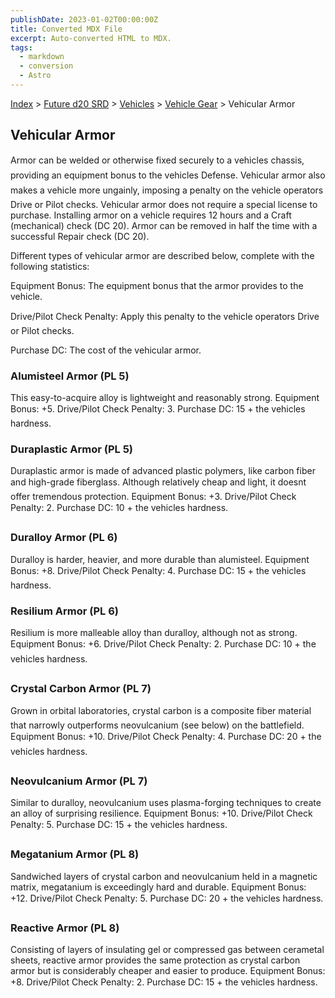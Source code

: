 ```yaml
---
publishDate: 2023-01-02T00:00:00Z
title: Converted MDX File
excerpt: Auto-converted HTML to MDX.
tags:
  - markdown
  - conversion
  - Astro
---
```


[Index](-index) > [Future d20 SRD](future-d20-srd-index) > [Vehicles](future-d20-srd-vehicles-index) > [Vehicle Gear](future-d20-srd-vehicles-vehicle-gear-index) > Vehicular Armor

## Vehicular Armor

Armor can be welded or otherwise fixed securely to a vehicles chassis, providing an equipment bonus to the vehicles Defense. Vehicular armor also makes a vehicle more ungainly, imposing a penalty on the vehicle operators Drive or Pilot checks. Vehicular armor does not require a special license to purchase.
Installing armor on a vehicle requires 12 hours and a Craft (mechanical) check (DC 20). Armor can be removed in half the time with a successful Repair check (DC 20).

Different types of vehicular armor are described below, complete with the following statistics:

Equipment Bonus: The equipment bonus that the armor provides to the vehicle.

Drive/Pilot Check Penalty: Apply this penalty to the vehicle operators Drive or Pilot checks.

Purchase DC: The cost of the vehicular armor.

### Alumisteel Armor (PL 5)

This easy-to-acquire alloy is lightweight and reasonably strong.
Equipment Bonus: +5.
Drive/Pilot Check Penalty: 3.
Purchase DC: 15 + the vehicles hardness.

### Duraplastic Armor (PL 5)

Duraplastic armor is made of advanced plastic polymers, like carbon fiber and high-grade fiberglass. Although relatively cheap and light, it doesnt offer tremendous protection.
Equipment Bonus: +3.
Drive/Pilot Check Penalty: 2.
Purchase DC: 10 + the vehicles hardness.

### Duralloy Armor (PL 6)

Duralloy is harder, heavier, and more durable than alumisteel.
Equipment Bonus: +8.
Drive/Pilot Check Penalty: 4.
Purchase DC: 15 + the vehicles hardness.

### Resilium Armor (PL 6)

Resilium is more malleable alloy than duralloy, although not as strong.
Equipment Bonus: +6.
Drive/Pilot Check Penalty: 2.
Purchase DC: 10 + the vehicles hardness.

### Crystal Carbon Armor (PL 7)

Grown in orbital laboratories, crystal carbon is a composite fiber material that narrowly outperforms neovulcanium (see below) on the battlefield.
Equipment Bonus: +10.
Drive/Pilot Check Penalty: 4.
Purchase DC: 20 + the vehicles hardness.

### Neovulcanium Armor (PL 7)

Similar to duralloy, neovulcanium uses plasma-forging techniques to create an alloy of surprising resilience.
Equipment Bonus: +10.
Drive/Pilot Check Penalty: 5.
Purchase DC: 15 + the vehicles hardness.

### Megatanium Armor (PL 8)

Sandwiched layers of crystal carbon and neovulcanium held in a magnetic matrix, megatanium is exceedingly hard and durable.
Equipment Bonus: +12.
Drive/Pilot Check Penalty: 5.
Purchase DC: 20 + the vehicles hardness.

### Reactive Armor (PL 8)

Consisting of layers of insulating gel or compressed gas between cerametal sheets, reactive armor provides the same protection as crystal carbon armor but is considerably cheaper and easier to produce.
Equipment Bonus: +8.
Drive/Pilot Check Penalty: 2.
Purchase DC: 15 + the vehicles hardness.
